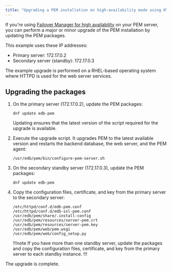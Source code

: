 ```yaml
---
title: "Upgrading a PEM installation on high-availability mode using HTTPD"
---
```


If you're using [Failover Manager for high availability](../../considerations/ha_pem.mdx) on your PEM server, you can perform a major or minor upgrade of the PEM installation by updating the PEM packages.

This example uses these IP addresses:

-  Primary server: 172.17.0.2
-  Secondary server (standby): 172.17.0.3

The example upgrade is performed on a RHEL-based operating system where HTTPD is used for the web server services.

## Upgrading the packages

1.  On the primary server (172.17.0.2), update the PEM packages: 

    ```
    dnf update edb-pem
    ```

    Updating ensures that the latest version of the script required for the upgrade is available.

1.  Execute the upgrade script. It upgrades PEM to the latest available version and restarts the backend database, the web server, and the PEM agent: 

    ```
    /usr/edb/pem/bin/configure-pem-server.sh
    ``` 

1.  On the secondary standby server (172.17.0.3), update the PEM packages:

    ```
    dnf update edb-pem
    ```

1.  Copy the configuration files, certificate, and key from the primary server to the secondary server: 

    ```
    /etc/httpd/conf.d/edb-pem.conf
    /etc/httpd/conf.d/edb-ssl-pem.conf
    /usr/edb/pem/share/.install-config
    /usr/edb/pem/resources/server-pem.crt
    /usr/edb/pem/resources/server-pem.key
    /usr/edb/pem/web/pem.wsgi
    /usr/edb/pem/web/config_setup.py
    ```

    !!!note 
       If you have more than one standby server, update the packages and copy the configuration files, certificate, and key from the primary server to each standby instance.
    !!!

The upgrade is complete. 

